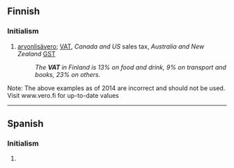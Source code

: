 {{also|alv|älv|alv.}}
==Finnish==

===Initialism===
{{rfc-header|Initialism}}
{{head|fi|initialism}}

# {{lb|fi|taxation}} [[arvonlisävero]]; {{qualifier|British}} [[VAT]], ''Canada and US'' sales tax, ''Australia and New Zealand'' [[GST]]
#: ''The '''VAT''' in Finland is 13% on food and drink, 9% on transport and books, 23% on others.''

Note: The above examples as of 2014 are incorrect and should not be used. Visit www.vero.fi for up-to-date values

----

==Spanish==

===Initialism===
{{rfc-header|Initialism}}
{{head|es|initialism}}

# {{lb|es|Honduras|expresión|slang}} {{initialism of|a la verga|lang=es}}